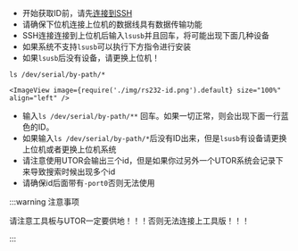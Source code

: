 
* 开始获取ID前，请先[连接到SSH](/docs/DebugDoc/BasicTutorial/index.mdx "点击即可跳转") 
* 请确保下位机连接上位机的数据线具有数据传输功能
* SSH连接连接到上位机后输入`lsusb`并且回车，将可能出现下面几种设备
* 如果系统不支持`lsusb`可以执行下方指令进行安装
* 如果`lsusb`后没有设备，请更换上位机！

```
ls /dev/serial/by-path/*
```

    <ImageView image={require('./img/rs232-id.png').default} size="100%" align="left" />

* 输入`ls /dev/serial/by-path/**` 回车。如果一切正常，则会出现下面一行蓝色的ID。
* 如果输入`ls /dev/serial/by-path/*`后没有ID出来，但是`lsusb`有设备请更换上位机或者更换上位机系统
* 请注意使用UTOR会输出三个id，但是如果你过另外一个UTOR系统会记录下来导致搜索时候出现多个id
* 请确保id后面带有`-port0`否则无法使用

:::warning 注意事项

请注意工具板与UTOR一定要供地！！！否则无法连接上工具版！！！

:::


